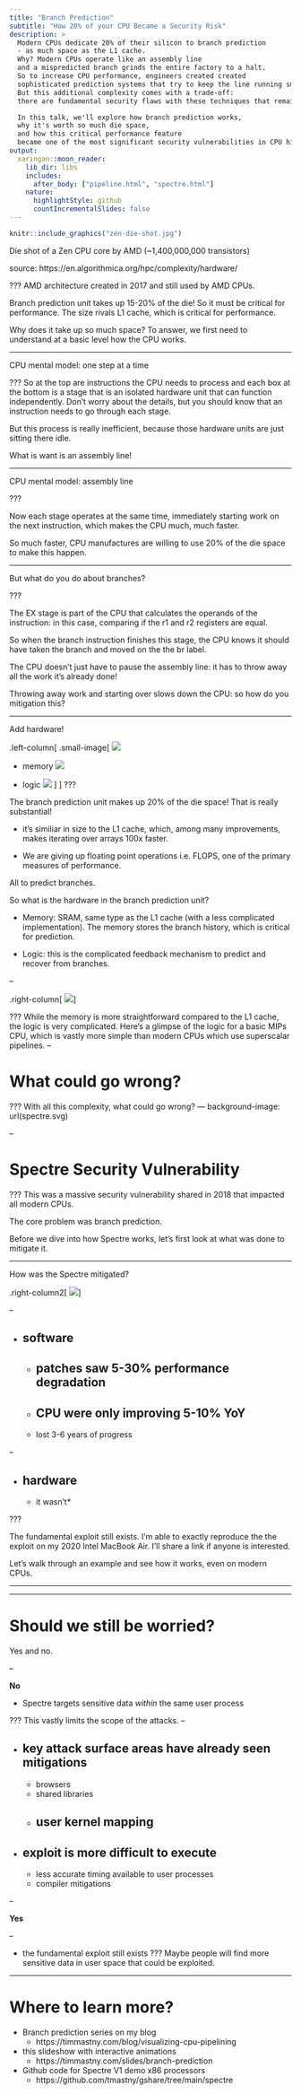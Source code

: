 ```yaml
---
title: "Branch Prediction"
subtitle: "How 20% of your CPU Became a Security Risk"
description: >
  Modern CPUs dedicate 20% of their silicon to branch prediction
  - as much space as the L1 cache.
  Why? Modern CPUs operate like an assembly line
  and a mispredicted branch grinds the entire factory to a halt.
  So to increase CPU performance, engineers created created
  sophisticated prediction systems that try to keep the line running smoothly.
  But this additional complexity comes with a trade-off:
  there are fundamental security flaws with these techniques that remain unresolved to this day.

  In this talk, we'll explore how branch prediction works,
  why it's worth so much die space,
  and how this critical performance feature
  became one of the most significant security vulnerabilities in CPU history.
output:
  xaringan::moon_reader:
    lib_dir: libs
    includes:
      after_body: ["pipeline.html", "spectre.html"]
    nature:
      highlightStyle: github
      countIncrementalSlides: false
---
```


```r
knitr::include_graphics("zen-die-shot.jpg")
```

Die shot of a Zen CPU core by AMD (~1,400,000,000 transistors)

source: https://en.algorithmica.org/hpc/complexity/hardware/


???
AMD architecture created in 2017 and still used by AMD CPUs.

Branch prediction unit takes up 15-20% of the die!
So it must be critical for performance.
The size rivals L1 cache, which is critical for performance.

Why does it take up so much space?
To answer, we first need to understand at a basic level
how the CPU works.

---

CPU mental model: one step at a time

<div id="nonpipeline-container"></div>

<script>
document.addEventListener('DOMContentLoaded', function() {
  const container = document.getElementById('nonpipeline-container');
  container.innerHTML = createPipelineHTML('nonpipelineViz');

  window.nonpipelineViz = new PipelineVisualization(
    document.getElementById('nonpipelineViz'),
    {
      instructions: [
        "add $t1",
        "sub $t2",
      ],
      sequence: [
        { pc: 0 },
        { pc: 1, if: "add $t1" },
        { pc: 1, id: "add $t1" },
        { pc: 1, ex: "add $t1" },
        { pc: 1, mem: "add $t1" },
        { pc: 1, wb: "add $t1" },
        { pc: 2, if: "sub $t2" },
        { pc: 2, id: "sub $t2" },
        { pc: 2, ex: "sub $t2" },
        { pc: 2, mem: "sub $t2" },
        { pc: 2, wb: "sub $t2" },
        { pc: null }
      ]
    }
  );
});
</script>

???
So at the top are instructions the CPU needs to process
and each box at the bottom is a stage that is an isolated
hardware unit that can function independently.
Don't worry about the details,
but you should know that an instruction needs to go through
each stage.

But this process is really inefficient, because
those hardware units are just sitting there idle.

What is want is an assembly line!

---

CPU mental model: assembly line

<div id="pipeline1-container"></div>

<script>
document.addEventListener('DOMContentLoaded', function() {
  const container = document.getElementById('pipeline1-container');
  container.innerHTML = createPipelineHTML('pipelineViz1');

  window.pipelineViz1 = new PipelineVisualization(
    document.getElementById('pipelineViz1'),
    {
      instructions: [
        "add $t1",
        "sub $t2",
        "lw $t3",
        "add $t5",
        "and $t4"
      ],
      sequence: [
        { pc: 0 },
        { pc: 1, if: "add $t1" },
        { pc: 2, if: "sub $t2", id: "add $t1" },
        { pc: 3, if: "lw $t3", id: "sub $t2", ex: "add $t1" },
        { pc: 4, if: "add $t5", id: "lw $t3", ex: "sub $t2", mem: "add $t1" },
        { pc: null, if: "and $t4", id: "add $t5", ex: "lw $t3", mem: "sub $t2", wb: "add $t1" },
        { pc: null, id: "and $t4", ex: "add $t5", mem: "lw $t3", wb: "sub $t2" },
        { pc: null, ex: "and $t4", mem: "add $t5", wb: "lw $t3" },
        { pc: null, mem: "and $t4", wb: "add $t5" },
        { pc: null, wb: "and $t4" },
        { pc: null }
      ]
    }
  );
});
</script>


???

Now each stage operates at the same time,
immediately starting work on the next
instruction,
which makes the CPU much, much faster.

So much faster, CPU manufactures are willing
to use 20% of the die space to make this happen.

---

But what do you do about branches?

<div id="branchpipeline-container"></div>

<script>
document.addEventListener('DOMContentLoaded', function() {
  const container = document.getElementById('branchpipeline-container');
  container.innerHTML = createPipelineHTML('branchpipeline');

  window.branchpipeline = new PipelineVisualization(
    document.getElementById('branchpipeline'),
    {
      instructions: [
        "beq r1, r2, br",
        "add r7, r1, r4",
        "lw r8, 0(t6)",
        "add r8, r8, r9",
        "sw r8, 0(t6)",
        "sw r7, 4(t6)",
        "add r3, r1, r4",
        "br: and r9, r10, r11",
//        "sub r5, r3, r6"
      ],
      sequence: [
        { pc: 0 },
        { pc: 1, if: "beq r1, r2, br" },
        { pc: 2, if: "add r7, r1, r4", id: "beq r1, r2, br" },
        { pc: 3, if: "lw r8, 0(r7)", id: "add r7, r1, r4", ex: "beq r1, r2, br" },
        { pc: 4, if: "add r8, r8, r9", id: "lw r8, 0(r7)", ex: "add r7, r1, r4", mem: "beq r1, r2, br" },
        { pc: 7, if: "and r9, r10, r11", wb: "beq r1, r2, br" },
        { pc: null, if: "sub r5, r3, r6", id: "and r9, r10, r11" },
        { pc: null, id: "sub r5, r3, r6", ex: "and r9, r10, r11" },
        { pc: null, ex: "sub r5, r3, r6", mem: "and r9, r10, r11" },
        { pc: null, mem: "sub r5, r3, r6", wb: "and r9, r10, r11" },
        { pc: null, wb: "sub r5, r3, r6" },
        { pc: null }
      ]
    }
  );
});
</script>

???

The EX stage is part of the CPU that calculates the operands
of the instruction:
in this case, comparing if the r1 and r2 registers are equal.

So when the branch instruction finishes this stage,
the CPU knows it should have taken the branch
and moved on the the br label.

The CPU doesn't just have to pause the assembly line:
it has to throw away all the work it's already done!


Throwing away work and starting over slows down the CPU:
so how do you mitigation this?

---

Add hardware!


.left-column[
.small-image[
![](branch-die.jpg)

* memory
![](branch-mem.jpg)

* logic
![](branch-logic.jpg)
]
]
???

The branch prediction unit makes up 20% of the die space!
That is really substantial!

* it's similiar in size to the L1 cache,
which, among many improvements,
makes iterating over arrays 100x faster.

* We are giving up floating point operations i.e. FLOPS,
one of the primary measures of performance.

All to predict branches.

So what is the hardware in the branch prediction unit?

* Memory: SRAM, same type as the L1 cache
(with a less complicated implementation).
The memory stores the branch history, which is
critical for prediction.

* Logic: this is the complicated feedback
mechanism to predict and recover from branches.

--


.right-column[
![](dynamic-branch.svg)
]


<style>
.left-column {
  width: 30%;
  float: left;
}

.right-column {
  width: 65% !important;
  float: right;
}

.right-column img {
  width: 100%;
  height: auto;
  margin-top: 20px; /* Optional: adjust vertical alignment */
}

.small-image img {
  width: 200px;
  height: auto;
}
</style>
???
While the memory is more straightforward compared to the L1 cache,
the logic is very complicated. Here's a glimpse of the logic
for a basic MIPs CPU, which is vastly more simple
than modern CPUs which use superscalar pipelines.
--

# What could go wrong?

???
With all this complexity, what could go wrong?
---
background-image: url(spectre.svg)

--

# Spectre Security Vulnerability

???
This was a massive security vulnerability
shared in 2018 that impacted all modern CPUs.

The core problem was branch prediction.

Before we dive into how Spectre works,
let's first look at what was done to mitigate it.

---

How was the Spectre mitigated?

.right-column2[
![](spectre-logo.png)
]

<style>
.right-column2 {
  width: 35%;
  float: right;
}

.right-column2 img {
  width: 100%;
  height: auto;
}
</style>
--

* software
--

  * patches saw 5-30% performance degradation
--

  * CPU were only improving 5-10% YoY
--

  * lost 3-6 years of progress

--


* hardware
--

  * it wasn't*

???

The fundamental exploit still exists.
I'm able to exactly reproduce the the exploit on my
2020 Intel MacBook Air. I'll share a link if anyone is interested.

Let's walk through an example and see how it works,
even on modern CPUs.

---

<div id="spectre-viz"></div>

<script>
document.addEventListener('DOMContentLoaded', function() {
    window.initSpectreViz('spectre-viz');
});
</script>

---

# Should we still be worried?

Yes and no.

--

**No**

* Spectre targets sensitive data *within* the same user process

???
This vastly limits the scope of the attacks.
--

* key attack surface areas have already seen mitigations
--

  * browsers
  * shared libraries
  * user kernel mapping
--


* exploit is more difficult to execute
--

  * less accurate timing available to user processes
  * compiler mitigations

--

**Yes**

--

* the fundamental exploit still exists
???
Maybe people will find more sensitive data in user space
that could be exploited.

---
# Where to learn more?

* Branch prediction series on my blog
  * https://timmastny.com/blog/visualizing-cpu-pipelining


* this slideshow with interactive animations
  * https://timmastny.com/slides/branch-prediction


* Github code for Spectre V1 demo x86 processors
  * https://github.com/tmastny/gshare/tree/main/spectre
